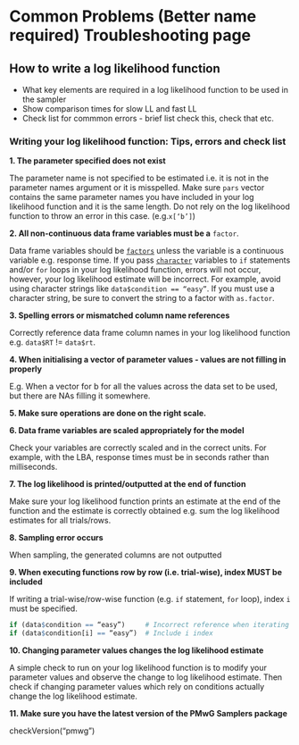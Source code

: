 # Common Problems (Better name required) Troubleshooting page

## How to write a log likelihood function

* What key elements are required in a log likelihood function to be used in the sampler
* Show comparison times for slow LL and fast LL
* Check list for commmon errors - brief list check this, check that etc.



### Writing your log likelihood function: Tips, errors and check list



<b>1. The parameter specified does not exist</b>

The parameter name is not specified to be estimated i.e. it is not in the parameter names argument or it is misspelled. Make sure `pars` vector contains the same parameter names you have included in your log likelihood function and it is the same length. Do not rely on the log likelihood function to throw an error in this case. 
 (e.g.`x[‘b’]`)
 
 
<b>2. All non-continuous data frame variables must be a</b> `factor`.


Data frame variables should be [`factors`](https://www.rdocumentation.org/packages/base/versions/3.6.2/topics/factor) unless the variable is a continuous variable e.g. response time.
If you pass [`character`](https://www.rdocumentation.org/packages/base/versions/3.6.2/topics/character) variables to `if` statements and/or `for` loops in your log likelihood function, errors will not occur, however, your log likelihood estimate will be incorrect. For example, 
avoid using character strings like `data$condition == “easy”`. If you must use a character string, be sure to convert the string to a factor with `as.factor`.


<b>3. Spelling errors or mismatched column name references</b>

Correctly reference data frame column names in your log likelihood function e.g. `data$RT` != `data$rt`.

<b>4. When initialising a vector of parameter values - values are not filling in properly</b>

E.g. When  a vector for b for all the values across the data set to be used, but there are NAs filling it somewhere.

<b>5. Make sure operations are done on the right scale.</b>


<b>6. Data frame variables are scaled appropriately for the model</b>

Check your variables are correctly scaled and in the correct units. For example, with the LBA, response times must be in seconds rather than milliseconds.

<b>7. The log likelihood is printed/outputted at the end of function</b>

Make sure your log likelihood function prints an estimate at the end of the function and the estimate is correctly obtained e.g. sum the log likelihood estimates for all trials/rows. 
 
<b>8. Sampling error occurs</b>

When sampling, the generated columns are not outputted
 
<b>9. When executing functions row by row (i.e. trial-wise), index MUST be included</b>

If writing a trial-wise/row-wise function (e.g. `if` statement, `for` loop), index `i` must be specified.
```r
if (data$condition == “easy”)     # Incorrect reference when iterating over variable
if (data$condition[i] == “easy”)  # Include i index
```

<b>10. Changing parameter values changes the log likelihood estimate</b>

A simple check to run on your log likelihood function is to modify your parameter values and observe the change to log likelihood estimate. Then check if changing parameter values which rely on conditions actually change the log likelihood estimate.

<b>11. Make sure you have the latest version of the PMwG Samplers package</b>

checkVersion(“pmwg”)

